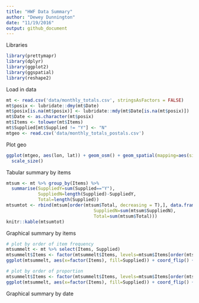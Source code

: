 ```yaml
---
title: "HWF Data Summary"
author: "Dewey Dunnington"
date: "11/19/2016"
output: github_document
---
```


Libraries

```r
library(prettymapr)
library(dplyr)
library(ggplot2)
library(ggspatial)
library(reshape2)
```

Load in data

```r
mt <- read.csv('data/monthly_totals.csv', stringsAsFactors = FALSE)
mt$posix <- lubridate::dmy(mt$Date)
mt$posix[is.na(mt$posix)] <- lubridate::mdy(mt$Date[is.na(mt$posix)])
mt$Date <- as.character(mt$posix)
mt$Items <- tolower(mt$Items)
mt$Supplied[mt$Supplied != "Y"] <- "N"
mtgeo <- read.csv('data/monthly_totals_postals.csv')
```

Plot geo

```r
ggplot(mtgeo, aes(lon, lat)) + geom_osm() + geom_spatial(mapping=aes(size=n)) +
  scale_size()
```


Tabular summary by items

```r
mtsum <- mt %>% group_by(Items) %>% 
  summarise(SuppliedY=sum(Supplied=="Y"), 
            SuppliedN=length(Supplied)-SuppliedY, 
            Total=length(Supplied))
mtsumtot <- rbind(mtsum[order(mtsum$Total, decreasing = T),], data.frame(Items="Totals", SuppliedY=sum(mtsum$SuppliedY),
                                 SuppliedN=sum(mtsum$SuppliedN),
                                 Total=sum(mtsum$Total)))
knitr::kable(mtsumtot)
```


Graphical summary by items

```r
# plot by order of item frequency
mtsummelt <- mt %>% select(Items, Supplied)
mtsummelt$Items <- factor(mtsummelt$Items, levels=mtsum$Items[order(mtsum$Total)])
ggplot(mtsummelt, aes(x=factor(Items), fill=Supplied)) + coord_flip() + stat_count()

# plot by order of proportion
mtsummelt$Items <- factor(mtsummelt$Items, levels=mtsum$Items[order(mtsum$SuppliedY/mtsum$Total)])
ggplot(mtsummelt, aes(x=factor(Items), fill=Supplied)) + coord_flip() + stat_count(position='fill')
```


Graphical summary by date
